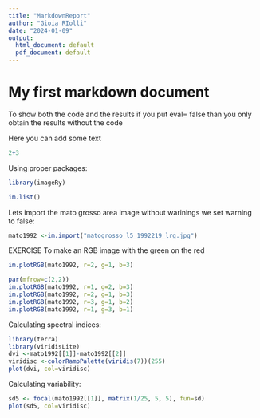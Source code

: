 ```yaml
---
title: "MarkdownReport"
author: "Gioia RIolli"
date: "2024-01-09"
output:
  html_document: default
  pdf_document: default
---
```


# My first markdown document

To show both the code and the results if you put eval= false than you only obtain the results without the code

Here you can add some text

```r
2+3
```


Using proper packages:
```r
library(imageRy)
```

```r
im.list()
```

Lets import the mato grosso area image without warinings we set warning to false:
```r
mato1992 <-im.import("matogrosso_l5_1992219_lrg.jpg")
```

EXERCISE
To make an RGB image with the green on the red
```r
im.plotRGB(mato1992, r=2, g=1, b=3)
```
```r
par(mfrow=c(2,2))
im.plotRGB(mato1992, r=1, g=2, b=3)
im.plotRGB(mato1992, r=2, g=1, b=3)
im.plotRGB(mato1992, r=3, g=1, b=2)
im.plotRGB(mato1992, r=1, g=3, b=1)
```
Calculating spectral indices:
```r
library(terra)
library(viridisLite)
dvi <-mato1992[[1]]-mato1992[[2]]
viridisc <-colorRampPalette(viridis(7))(255)
plot(dvi, col=viridisc)
```
Calculating variability:

```r
sd5 <- focal(mato1992[[1]], matrix(1/25, 5, 5), fun=sd)
plot(sd5, col=viridisc)
```
